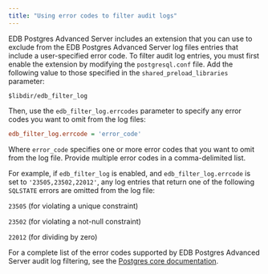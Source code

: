 ```yaml
---
title: "Using error codes to filter audit logs"
---
```


<div id="using_error_codes_to_filter_audit_logs" class="registered_link"></div>

EDB Postgres Advanced Server includes an extension that you can use to exclude from the EDB Postgres Advanced Server log files entries that include a user-specified error code. To filter audit log entries, you must first enable the extension by modifying the `postgresql.conf` file. Add the following value to those specified in the `shared_preload_libraries` parameter:

```text
$libdir/edb_filter_log
```

Then, use the `edb_filter_log.errcodes` parameter to specify any error codes you want to omit from the log files:

```ini
edb_filter_log.errcode = 'error_code'
```

Where `error_code` specifies one or more error codes that you want to omit from the log file. Provide multiple error codes in a comma-delimited list.

For example, if `edb_filter_log` is enabled, and `edb_filter_log.errcode` is set to `'23505,23502,22012'`, any log entries that return one of the following `SQLSTATE` errors are omitted from the log file:

`23505` (for violating a unique constraint)

`23502` (for violating a not-null constraint)

`22012` (for dividing by zero)

For a complete list of the error codes supported by EDB Postgres Advanced Server audit log filtering, see the [Postgres core documentation](https://www.postgresql.org/docs/current/static/errcodes-appendix.html).
